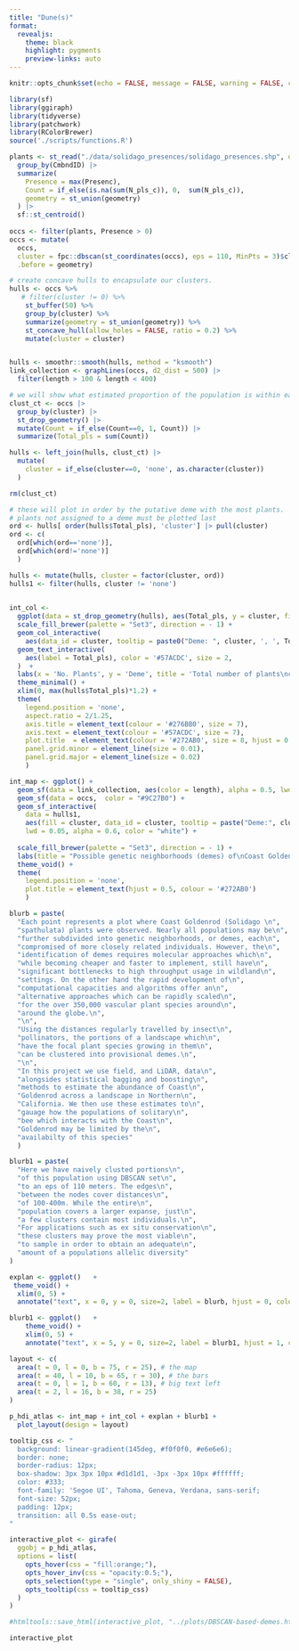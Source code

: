 ```yaml
---
title: "Dune(s)"
format: 
  revealjs:
    theme: black
    highlight: pygments
    preview-links: auto
---
```


```r
knitr::opts_chunk$set(echo = FALSE, message = FALSE, warning = FALSE, comment = "", fig.align="center")
```

```r
library(sf)
library(ggiraph)
library(tidyverse)
library(patchwork)
library(RColorBrewer)
source('./scripts/functions.R')
```

```r

plants <- st_read("./data/solidago_presences/solidago_presences.shp", quiet = TRUE) |>
  group_by(CmbndID) |>
  summarize(
    Presence = max(Presenc), 
    Count = if_else(is.na(sum(N_pls_c)), 0,  sum(N_pls_c)),
    geometry = st_union(geometry)
  ) |>
  sf::st_centroid()
  
occs <- filter(plants, Presence > 0)
occs <- mutate(
  occs, 
  cluster = fpc::dbscan(st_coordinates(occs), eps = 110, MinPts = 3)$cluster, 
  .before = geometry) 

```

```r

# create concave hulls to encapsulate our clusters. 
hulls <- occs %>% 
   # filter(cluster != 0) %>% 
    st_buffer(50) %>% 
    group_by(cluster) %>% 
    summarize(geometry = st_union(geometry)) %>% 
    st_concave_hull(allow_holes = FALSE, ratio = 0.2) %>% 
    mutate(cluster = cluster)  


hulls <- smoothr::smooth(hulls, method = "ksmooth")
link_collection <- graphLines(occs, d2_dist = 500) |>
  filter(length > 100 & length < 400)

# we will show what estimated proportion of the population is within each hull. 
clust_ct <- occs |>
  group_by(cluster) |>
  st_drop_geometry() |>
  mutate(Count = if_else(Count==0, 1, Count)) |>
  summarize(Total_pls = sum(Count))

hulls <- left_join(hulls, clust_ct) |>
  mutate(
    cluster = if_else(cluster==0, 'none', as.character(cluster))
  )

rm(clust_ct)

# these will plot in order by the putative deme with the most plants. 
# plants not assigned to a deme must be plotted last
ord <- hulls[ order(hulls$Total_pls), 'cluster'] |> pull(cluster)
ord <- c(
  ord[which(ord=='none')], 
  ord[which(ord!='none')]
  )

hulls <- mutate(hulls, cluster = factor(cluster, ord))
hulls1 <- filter(hulls, cluster != 'none')
  
```



```r

int_col <- 
  ggplot(data = st_drop_geometry(hulls), aes(Total_pls, y = cluster, fill = cluster)) +
  scale_fill_brewer(palette = "Set3", direction = - 1) +
  geom_col_interactive(
    aes(data_id = cluster, tooltip = paste0("Deme: ", cluster, ', ', Total_pls, ' plants'))) + 
  geom_text_interactive(
    aes(label = Total_pls), color = '#57ACDC', size = 2,
  )  + 
  labs(x = 'No. Plants', y = 'Deme', title = 'Total number of plants\ncounted per deme') + 
  theme_minimal() + 
  xlim(0, max(hulls$Total_pls)*1.2) + 
  theme(
    legend.position = 'none', 
    aspect.ratio = 2/1.25,
    axis.title = element_text(colour = '#276BB0', size = 7), 
    axis.text = element_text(colour = '#57ACDC', size = 7),
    plot.title  = element_text(colour = '#272AB0', size = 8, hjust = 0.5),
    panel.grid.minor = element_line(size = 0.01), 
    panel.grid.major = element_line(size = 0.02)
    )

```


```r

int_map <- ggplot() +
  geom_sf(data = link_collection, aes(color = length), alpha = 0.5, lwd = 0.1) + 
  geom_sf(data = occs,  color = "#9C27B0") +
  geom_sf_interactive(
    data = hulls1, 
    aes(fill = cluster, data_id = cluster, tooltip = paste("Deme:", cluster)), 
    lwd = 0.05, alpha = 0.6, color = "white") +
  
  scale_fill_brewer(palette = "Set3", direction = - 1) +
  labs(title = "Possible genetic neighborhoods (demes) of\nCoast Goldenrod at Lanphere & Ma-le'l Dunes") +
  theme_void() +
  theme(
    legend.position = 'none',
    plot.title = element_text(hjust = 0.5, colour = '#272AB0')
    )

```


```r
blurb = paste(
  "Each point represents a plot where Coast Goldenrod (Solidago \n",
  "spathulata) plants were observed. Nearly all populations may be\n",
  "further subdivided into genetic neighborhoods, or demes, each\n",
  "compromised of more closely related individuals. However, the\n",
  "identification of demes requires molecular approaches which\n",
  "while becoming cheaper and faster to implement, still have\n",
  "significant bottlenecks to high throughput usage in wildland\n",
  "settings. On the other hand the rapid development of\n",
  "computational capacities and algorithms offer an\n",
  "alternative approaches which can be rapidly scaled\n",
  "for the over 350,000 vascular plant species around\n", 
  "around the globe.\n",
  "\n",
  "Using the distances regularly travelled by insect\n", 
  "pollinators, the portions of a landscape which\n",
  "have the focal plant species growing in them\n", 
  "can be clustered into provisional demes.\n",
  "\n", 
  "In this project we use field, and LiDAR, data\n", 
  "alongsides statistical bagging and boosting\n",
  "methods to estimate the abundance of Coast\n",
  "Goldenrod across a landscape in Northern\n",
  "California. We then use these estimates to\n",
  "gauage how the populations of solitary\n", 
  "bee which interacts with the Coast\n", 
  "Goldenrod may be limited by the\n",
  "availabilty of this species"
  )

blurb1 = paste(
  "Here we have naively clusted portions\n",
  "of this population using DBSCAN set\n",
  "to an eps of 110 meters. The edges\n",
  "between the nodes cover distances\n",
  "of 100-400m. While the entire\n",
  "population covers a larger expanse, just\n", 
  "a few clusters contain most individuals.\n", 
  "For applications such as ex situ conservation\n", 
  "these clusters may prove the most viable\n", 
  "to sample in order to obtain an adequate\n",
  "amount of a populations allelic diversity"
)

explan <- ggplot()   + 
 theme_void() + 
  xlim(0, 5) + 
  annotate("text", x = 0, y = 0, size=2, label = blurb, hjust = 0, color = '#57ACDC')

blurb1 <- ggplot()   + 
    theme_void() + 
    xlim(0, 5) + 
    annotate("text", x = 5, y = 0, size=2, label = blurb1, hjust = 1, color = '#57ACDC')

```
  

```r

layout <- c(
  area(t = 0, l = 0, b = 75, r = 25), # the map
  area(t = 40, l = 10, b = 65, r = 30), # the bars 
  area(t = 0, l = 1, b = 60, r = 13), # big text left
  area(t = 2, l = 16, b = 38, r = 25)
)

p_hdi_atlas <- int_map + int_col + explan + blurb1 +
  plot_layout(design = layout) 

tooltip_css <- "
  background: linear-gradient(145deg, #f0f0f0, #e6e6e6);
  border: none;
  border-radius: 12px;
  box-shadow: 3px 3px 10px #d1d1d1, -3px -3px 10px #ffffff;
  color: #333;
  font-family: 'Segoe UI', Tahoma, Geneva, Verdana, sans-serif;
  font-size: 52px;
  padding: 12px;
  transition: all 0.5s ease-out;
"

interactive_plot <- girafe(
  ggobj = p_hdi_atlas,
  options = list(
    opts_hover(css = "fill:orange;"),
    opts_hover_inv(css = "opacity:0.5;"),
    opts_selection(type = "single", only_shiny = FALSE), 
    opts_tooltip(css = tooltip_css)
  )
)

#htmltools::save_html(interactive_plot, "../plots/DBSCAN-based-demes.html")
```


```r
interactive_plot
```

